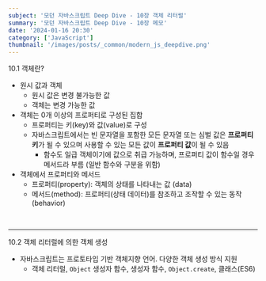```yaml
---
subject: '모던 자바스크립트 Deep Dive - 10장 객체 리터럴'
summary: '모던 자바스크립트 Deep Dive - 10장 메모'
date: '2024-01-16 20:30'
category: ['JavaScript']
thumbnail: '/images/posts/_common/modern_js_deepdive.png'
---
```



<Typography variant="h3" backgroundColor="gray">
  <span>10.1 객체란?</span>
</Typography>

- <Typography color="gray500">원시 값</Typography>과 <Typography color="gray500">객체</Typography>
  - <Typography color="gray500">원시 값</Typography>은 변경 불가능한 값
  - <Typography color="gray500">객체</Typography>는 변경 가능한 값
- 객체는 0개 이상의 프로퍼티로 구성된 집합
  - 프로퍼티는 키(key)와 값(value)로 구성
  - 자바스크립트에서는 <Typography color="blue400">빈 문자열을 포함한 모든 문자열 또는 심벌 값은 **프로퍼티 키**</Typography>가 될 수 있으며 <Typography color="green">사용할 수 있는 모든 값이 **프로퍼티 값**</Typography>이 될 수 있음
    - 함수도 일급 객체이기에 값으로 취급 가능하며, 프로퍼티 값이 함수일 경우 <Typography color="gray500">메서드</Typography>라 부름 (일반 함수와 구분을 위함)
- 객체에서 <Typography color="gray500">프로퍼티</Typography>와 <Typography color="gray500">메서드</Typography>
  - <Typography color="gray500">프로퍼티(property)</Typography>: 객체의 상태를 나타내는 값 (<Typography color="gray600">data</Typography>)
  - <Typography color="gray500">메서드(method)</Typography>: 프로퍼티(상태 데이터)를 참조하고 조작할 수 있는 동작 (<Typography color="gray600">behavior</Typography>)

<br/>

---

<Typography variant="h3" backgroundColor="gray">
  <span>10.2 객체 리터럴에 의한 객체 생성</span>
</Typography>

- 자바스크립트는 프로토타입 기반 객체지향 언어. 다양한 객체 생성 방식 지원
  - 객체 리터럴, `Object` 생성자 함수, 생성자 함수, `Object.create`, 클래스(ES6)
